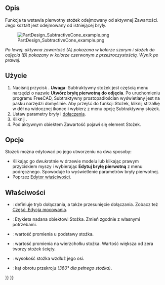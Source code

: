 <languages/>

{{Docnav/pl
|[[PartDesign_SubtractiveSphere/pl|Subtraktywna sfera]]
|[[PartDesign_SubtractiveEllipsoid/pl|Subtraktywna elipsoida]]
|[[PartDesign_Workbench/pl|środowisko pracy Projekt Części]]
|IconL=PartDesign_SubtractiveSphere.svg
|IconR=PartDesign_SubtractiveEllipsoid.svg
|IconC=Workbench_PartDesign.svg
}}

{{GuiCommand/pl
|Name=PartDesign SubtractiveCone
|Name/pl=Projekt Części: Subtraktywny stożek
|MenuLocation=Projekt Części → Utwórz cechę przez odjęcie → Subtraktywny stożek
|Workbenches=[[PartDesign_Workbench/pl|Projekt Części]]
|Version=0.17
|SeeAlso=[[PartDesign_CompPrimitiveSubtractive/pl|Komponent bryła pierwotna do odjęcia]], [[PartDesign_AdditiveCone/pl|Addytywny stożek]]
}}

<span id="Description"></span>
==Opis==

Funkcja ta wstawia pierwotny stożek odejmowany od aktywnej Zawartości. Jego kształt jest odejmowany od istniejącej bryły.

[[File:PartDesign_SubtractiveCone_example.png|none]]

''Po lewej: aktywna zawartość (A) pokazana w kolorze szarym i stożek do odjęcia (B) pokazany w kolorze czerwonym z przeźroczystością. Wynik po prawej''.

<span id="Usage"></span>
==Użycie==

<div class="mw-translate-fuzzy">
# Naciśnij przycisk {{Button|[[Image:PartDesign SubtractiveCone.svg|24px]] '''Subtraktywny stożek'''}}. '''Uwaga''': Subtraktywny stożek jest częścią menu narzędzi o nazwie '''Utwórz bryłę pierwotną do odjęcia'''. Po uruchomieniu programu FreeCAD, Subtraktywny prostopadłościan wyświetlany jest na pasku narzędzi domyślnie. Aby przejść do funkcji Stożek, kliknij strzałkę w dół na widocznej ikonce i wybierz z menu opcję Subtraktywny stożek.
# Ustaw parametry bryły i [[Part_EditAttachment/pl|dołączenia]].
# Kliknij {{Button|OK}}.
# Pod aktywnym obiektem Zawartość pojawi się element Stożek.
</div>

<span id="Options"></span>
==Opcje== 

Stożek można edytować po jego utworzeniu na dwa sposoby:
* Klikając go dwukrotnie w drzewie modelu lub klikając prawym przyciskiem myszy i wybierając '''Edytuj bryłę pierwotną''' z menu podręcznego. Spowoduje to wyświetlenie parametrów bryły pierwotnej.
* Poprzez [[Property_editor/pl|Edytor właściwości]].

<span id="Properties"></span>
==Właściwości==

* {{PropertyData|Dołączenie}}: definiuje tryb dołączania, a także przesunięcie dołączania. Zobacz też [[Part_EditAttachment/pl|Część: Edycja mocowania]].
* {{PropertyData|Etykieta}}: Etykieta nadana obiektowi Stożka. Zmień zgodnie z własnymi potrzebami.
* {{PropertyData|Promień1}}: wartość promienia u podstawy stożka.
* {{PropertyData|Promień2}}: wartość promienia na wierzchołku stożka. Wartość większa od zera tworzy stożek ścięty.
* {{PropertyData|Wysokość}}: wysokość stożka wzdłuż jego osi.
* {{PropertyData|Kąt}}: kąt obrotu przekroju ''(360° dla pełnego stożka)''.


{{Docnav/pl
|[[PartDesign_SubtractiveSphere/pl|Subtraktywna sfera]]
|[[PartDesign_SubtractiveEllipsoid/pl|Subtraktywna elipsoida]]
|[[PartDesign_Workbench/pl|środowisko pracy Projekt Części]]
|IconL=PartDesign_SubtractiveSphere.svg
|IconR=PartDesign_SubtractiveEllipsoid.svg
|IconC=Workbench_PartDesign.svg
}}

{{PartDesign_Tools_navi{{#translation:}}}}
{{Userdocnavi{{#translation:}}}}